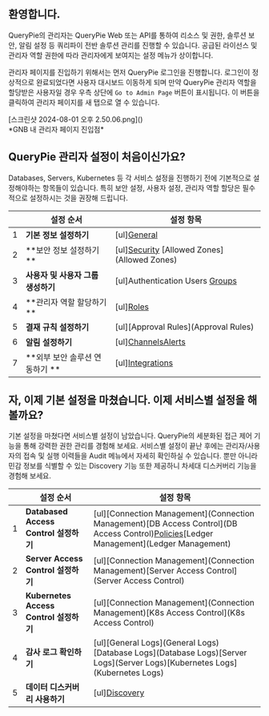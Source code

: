 ## 환영합니다.
QueryPie의 관리자는 QueryPie Web 또는 API를 통하여 리소스 및 권한, 솔루션 보안, 알림 설정 등 쿼리파이 전반 솔루션 관리를 진행할 수 있습니다. 공급된 라이선스 및 관리자 역할 권한에 따라 관리자에게 보여지는 설정 메뉴가 상이합니다.

관리자 페이지를 진입하기 위해서는 먼저 QueryPie 로그인을 진행합니다. 로그인이 정상적으로 완료되었다면 사용자 대시보드 이동하게 되며 만약 QueryPie 관리자 역할을 할당받은 사용자일 경우 우측 상단에 `Go to Admin Page` 버튼이 표시됩니다. 이 버튼을 클릭하여 관리자 페이지를 새 탭으로 열 수 있습니다.

<p align="center">
<div>[스크린샷 2024-08-01 오후 2.50.06.png]()</div>
*GNB 내 관리자 페이지 진입점*
</p>



## QueryPie 관리자 설정이 처음이신가요?
Databases, Servers, Kubernetes 등 각 서비스 설정을 진행하기 전에 기본적으로 설정해야하는 항목들이 있습니다. 특히 보안 설정, 사용자 설정, 관리자 역할 할당은 필수적으로 설정하시는 것을 권장해 드립니다.

|   | **설정 순서**             | **설정 항목**                                               |
| - | --------------------- | ------------------------------------------------------- |
| 1 | **기본 정보 설정하기**        | [ul][General](General)                                  |
| 2 | **보안 정보 설정하기 **       | [ul][Security](Security) [Allowed Zones](Allowed Zones) |
| 3 | **사용자 및 사용자 그룹 생성하기** | [ul]Authentication Users [Groups](Groups)               |
| 4 | **관리자 역할 할당하기 **      | [ul][Roles](Roles)                                      |
| 5 | **결재 규칙 설정하기**        | [ul][Approval Rules](Approval Rules)                    |
| 6 | **알림 설정하기**           | [ul][Channels](Channels)[Alerts](Alerts)                |
| 7 | **외부 보안 솔루션 연동하기 **   | [ul][Integrations](Integrations)                        |



## 자, 이제 기본 설정을 마쳤습니다. 이제 서비스별 설정을 해볼까요?
기본 설정을 마쳤다면 서비스별 설정이 남았습니다. QueryPie의 세분화된 접근 제어 기능을 통해 강력한 권한 관리를 경험해 보세요. 서비스별 설정이 끝난 후에는 관리자/사용자의 접속 및 실행 이력들을 Audit 메뉴에서 자세히 확인하실 수 있습니다. 뿐만 아니라 민감 정보를 식별할 수 있는 Discovery 기능 또한 제공하니 차세대 디스커버리 기능을 경험해 보세요.

|   | **설정 순서**                          | **설정 항목**                                                                                                                                          |
| - | ---------------------------------- | -------------------------------------------------------------------------------------------------------------------------------------------------- |
| 1 | **Databased Access Control 설정하기**  | [ul][Connection Management](Connection Management)[DB Access Control](DB Access Control)[Policies](Policies)[Ledger Management](Ledger Management) |
| 2 | **Server Access Control 설정하기**     | [ul][Connection Management](Connection Management)[Server Access Control](Server Access Control)                                                   |
| 3 | **Kubernetes Access Control 설정하기** | [ul][Connection Management](Connection Management)[K8s Access Control](K8s Access Control)                                                         |
| 4 | **감사 로그 확인하기**                     | [ul][General Logs](General Logs)[Database Logs](Database Logs)[Server Logs](Server Logs)[Kubernetes Logs](Kubernetes Logs)                         |
| 5 | **데이터 디스커버리 사용하기**                 | [ul][Discovery](Discovery)                                                                                                                         |




